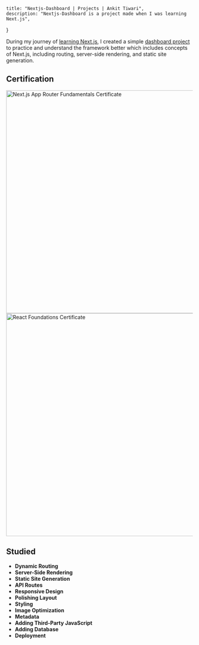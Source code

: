     title: "Nextjs-Dashboard | Projects | Ankit Tiwari",
    description: "Nextjs-Dashboard is a project made when I was learning Next.js",
}

During my journey of [learning Next.js](https://nextjs.org/learn), I created a simple [dashboard project](https://nextjs.org/learn/dashboard-app) to practice and understand the framework better which includes concepts of Next.js, including routing, server-side rendering, and static site generation.

## Certification

<Image link="/images/dashboard1.png" alt="Next.js App Router Fundamentals Certificate" height="600" width="1000" />
<Image link="/images/dashboard2.png" alt="React Foundations Certificate" height="600" width="1000" />



## Studied
- **Dynamic Routing**
- **Server-Side Rendering**
- **Static Site Generation**
- **API Routes**
- **Responsive Design**
- **Polishing Layout**
- **Styling**
- **Image Optimization**
- **Metadata**
- **Adding Third-Party JavaScript**
- **Adding Database**
- **Deployment**